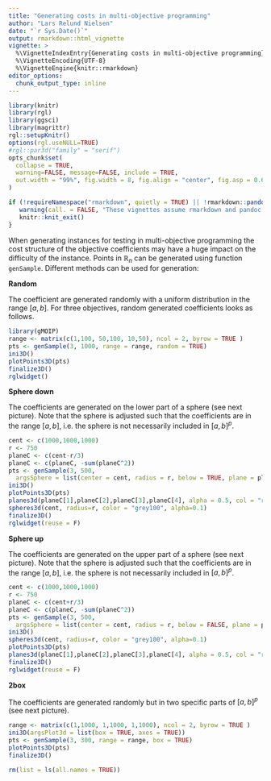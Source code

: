 ```yaml
---
title: "Generating costs in multi-objective programming"
author: "Lars Relund Nielsen"
date: "`r Sys.Date()`"
output: rmarkdown::html_vignette
vignette: >
  %\VignetteIndexEntry{Generating costs in multi-objective programming}
  %\VignetteEncoding{UTF-8}
  %\VignetteEngine{knitr::rmarkdown}
editor_options: 
  chunk_output_type: inline
---
```


```r
library(knitr)
library(rgl)
library(ggsci)
library(magrittr)
rgl::setupKnitr()
options(rgl.useNULL=TRUE)
#rgl::par3d("family" = "serif")
opts_chunk$set(
  collapse = TRUE,
  warning=FALSE, message=FALSE, include = TRUE, 
  out.width = "99%", fig.width = 8, fig.align = "center", fig.asp = 0.62
)

if (!requireNamespace("rmarkdown", quietly = TRUE) || !rmarkdown::pandoc_available("1.14")) {
   warning(call. = FALSE, "These vignettes assume rmarkdown and pandoc version 1.14 (or higher). These were not found. Older versions will not work.")
   knitr::knit_exit()
}
```

When generating instances for testing in multi-objective programming the cost structure of the objective coefficients may have a huge impact on the difficulty of the instance. Points in $\mathbb{R}_n$ can be generated using function `genSample`. Different methods can be used for generation:

**Random**

The coefficient are generated randomly with a uniform distribution in the range $[a,b]$. For three objectives, random generated coefficients looks as follows.

```r
library(gMOIP)
range <- matrix(c(1,100, 50,100, 10,50), ncol = 2, byrow = TRUE )
pts <- genSample(3, 1000, range = range, random = TRUE)
ini3D()
plotPoints3D(pts)
finalize3D()
rglwidget()
```

**Sphere down**

The coefficients are generated on the lower part of a sphere (see next picture). Note that the sphere is adjusted such that the coefficients are in the range $[a,b]$, i.e. the sphere is not necessarily included in $[a,b]^p$.

```r
cent <- c(1000,1000,1000)
r <- 750
planeC <- c(cent-r/3)
planeC <- c(planeC, -sum(planeC^2))
pts <- genSample(3, 500,
  argsSphere = list(center = cent, radius = r, below = TRUE, plane = planeC, factor = 6))
ini3D()
plotPoints3D(pts)
planes3d(planeC[1],planeC[2],planeC[3],planeC[4], alpha = 0.5, col = "red")
spheres3d(cent, radius=r, color = "grey100", alpha=0.1)
finalize3D()
rglwidget(reuse = F)
```

**Sphere up**

The coefficients are generated on the upper part of a sphere (see next picture). Note that the sphere is adjusted such that the coefficients are in the range $[a,b]$, i.e. the sphere is not necessarily included in $[a,b]^p$.

```r
cent <- c(1000,1000,1000)
r <- 750
planeC <- c(cent+r/3)
planeC <- c(planeC, -sum(planeC^2))
pts <- genSample(3, 500,
  argsSphere = list(center = cent, radius = r, below = FALSE, plane = planeC, factor = 6))
ini3D()
spheres3d(cent, radius=r, color = "grey100", alpha=0.1)
plotPoints3D(pts)
planes3d(planeC[1],planeC[2],planeC[3],planeC[4], alpha = 0.5, col = "red")
finalize3D()
rglwidget(reuse = F)
```

**2box**

The coefficients are generated randomly but in two specific parts of $[a,b]^p$ (see next picture).

```r
range <- matrix(c(1,1000, 1,1000, 1,1000), ncol = 2, byrow = TRUE )
ini3D(argsPlot3d = list(box = TRUE, axes = TRUE))
pts <- genSample(3, 300, range = range, box = TRUE)
plotPoints3D(pts)
finalize3D()
```

```r
rm(list = ls(all.names = TRUE))
```